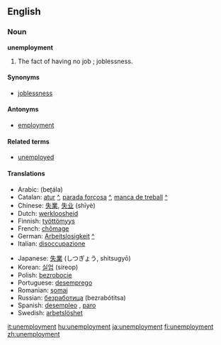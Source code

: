 ==English==

===Noun===
'''unemployment'''

# The fact of having no job<!--pertinent?, which may cause late [[filial life]]-->; joblessness.

====Synonyms====
*[[joblessness]]

====Antonyms====
*[[employment]]

====Related terms====
*[[unemployed]]

====Translations====
{{top}}
*Arabic: {{ARchar|[[بطالة]]}} (beʈála)
*Catalan: [[atur]] {{m}} [[:ca:atur|^]], [[parada forçosa]] {{f}} [[:ca:parada forçosa|^]], [[manca de treball]] {{f}} [[:ca:manca de treball|^]]
*Chinese: [[失業]], [[失业]] (shīyè)
*Dutch: [[werkloosheid]] {{f}}
*Finnish: [[työttömyys]]
*French: [[chômage]] {{m}}
*German: [[Arbeitslosigkeit]] {{f}} [[:de:Arbeitslosigkeit|^]] 
*Italian: [[disoccupazione]] {{f}}
{{mid}}
*Japanese: [[失業]] (しつぎょう, shitsugyō)
*Korean: [[실업]] (sireop)
*Polish: [[bezrobocie]] {{n}}
*Portuguese: [[desemprego]] {{m}}
*Romanian: [[şomaj]] {{n}}
*Russian: [[безработица]] (bezrabótitsa) {{f}}
*Spanish: [[desempleo]] {{m}}, [[paro]] {{m}}
*Swedish: [[arbetslöshet]]
{{bottom}}

[[it:unemployment]]
[[hu:unemployment]]
[[ja:unemployment]]
[[fi:unemployment]]
[[zh:unemployment]]